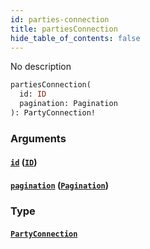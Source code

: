 ```yaml
---
id: parties-connection
title: partiesConnection
hide_table_of_contents: false
---
```



No description

```graphql
partiesConnection(
  id: ID
  pagination: Pagination
): PartyConnection!
```


### Arguments

#### [`id`](#) ([`ID`](/docs/mainnet/graphql/scalars/id))




#### [`pagination`](#) ([`Pagination`](/docs/mainnet/graphql/inputs/pagination))




### Type

#### [`PartyConnection`](/docs/mainnet/graphql/objects/party-connection)






